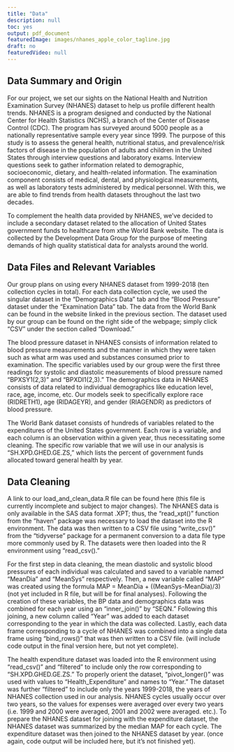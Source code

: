 ```yaml
---
title: "Data"
description: null
toc: yes
output: pdf_document
featuredImage: images/nhanes_apple_color_tagline.jpg
draft: no
featuredVideo: null
---
```


## Data Summary and Origin

  For our project, we set our sights on the National Health and Nutrition Examination Survey (NHANES) dataset to help us profile different health trends. NHANES is a program designed and conducted by the National Center for Health Statistics (NCHS), a branch of the Center of Disease Control (CDC). The program has surveyed around 5000 people as a nationally representative sample every year since 1999. The purpose of this study is to assess the general health, nutritional status, and prevalence/risk factors of disease in the population of adults and children in the United States through interview questions and laboratory exams. Interview questions seek to gather information related to demographic, socioeconomic, dietary, and health-related information. The examination component consists of medical, dental, and physiological measurements, as well as laboratory tests administered by medical personnel. With this, we are able to find trends from health datasets throughout the last two decades.

  To complement the health data provided by NHANES, we’ve decided to include a secondary dataset related to the allocation of United States government funds to healthcare from xthe World Bank website. The data is collected by the Development Data Group for the purpose of meeting demands of high quality statistical data for analysts around the world.

## Data Files and Relevant Variables

  Our group plans on using every NHANES dataset from 1999-2018 (ten collection cycles in total). For each data collection cycle, we used the singular dataset in the “Demographics Data” tab and the "Blood Pressure" dataset under the “Examination Data” tab. The data from the World Bank can be found in the website linked in the previous section. The dataset used by our group can be found on the right side of the webpage; simply click “CSV” under the section called “Download.” 

  The blood pressure dataset in NHANES consists of information related to blood pressure measurements and the manner in which they were taken such as what arm was used and substances consumed prior to examination. The specific variables used by our group were the first three readings for systolic and diastolic measurements of blood pressure named “BPXSY1(2,3)” and “BPXDI1(2,3).” The demographics data in NHANES consists of data related to individual demographics like education level, race, age, income, etc. Our models seek to specifically explore race (RIDRETH1), age (RIDAGEYR), and gender (RIAGENDR) as predictors of blood pressure. 

  The World Bank dataset consists of hundreds of variables related to the expenditures of the United States government. Each row is a variable, and each column is an observation within a given year, thus necessitating some cleaning. The specific row variable that we will use in our analysis is “SH.XPD.GHED.GE.ZS,” which lists the percent of government funds allocated toward general health by year. 

## Data Cleaning

  A link to our load_and_clean_data.R file can be found here (this file is currently incomplete and subject to major changes). The NHANES data is only available in the SAS data format .XPT; thus, the “read_xpt()” function from the “haven” package was necessary to load the dataset into the R environment. The data was then written to a CSV file using “write_csv()” from the “tidyverse” package for a permanent conversion to a data file type more commonly used by R. The datasets were then loaded into the R environment using “read_csv().” 

  For the first step in data cleaning, the mean diastolic and systolic blood pressures of each individual was calculated and saved to a variable named “MeanDia” and “MeanSys” respectively. Then, a new variable called “MAP” was created using the formula MAP = MeanDia + ((MeanSys-MeanDia)/3) (not yet included in R file, but will be for final analyses). Following the creation of these variables, the BP data and demographics data was combined for each year using an “inner_join()” by “SEQN.” Following this joining, a new column called “Year” was added to each dataset corresponding to the year in which the data was collected. Lastly, each data frame corresponding to a cycle of NHANES was combined into a single data frame using “bind_rows()” that was then written to a CSV file. (will include code output in the final version here, but not yet complete). 

  The health expenditure dataset was loaded into the R environment using “read_csv()” and “filtered” to include only the row corresponding to “SH.XPD.GHED.GE.ZS.” To properly orient the dataset, “pivot_longer()” was used with values to “Health_Expenditure” and names to “Year.” The dataset was further “filtered” to include only the years 1999-2018, the years of NHANES collection used in our analysis. NHANES cycles usually occur over two years, so the values for expenses were averaged over every two years (i.e. 1999 and 2000 were averaged, 2001 and 2002 were averaged. etc.). To prepare the NHANES dataset for joining with the expenditure dataset, the NHANES dataset was summarized by the median MAP for each cycle. The expenditure dataset was then joined to the NHANES dataset by year. (once again, code output will be included here, but it’s not finished yet). 
